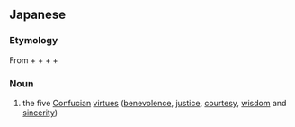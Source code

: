 ==Japanese==
{{ja-kanjitab|じん|ぎ|れい|ち|しん|yomi=o}}

===Etymology===
From {{m|ja|仁|sc=Jpan|tr=jin||benevolence}} + {{m|ja|義|sc=Jpan|tr=gi||righteousness}} + {{m|ja|礼|sc=Jpan|tr=rei||etiquette}} + {{m|ja|智|sc=Jpan|tr=chi||wisdom}} + {{m|ja|信|sc=Jpan|tr=shin||believe}}

===Noun===
{{ja-noun|じんぎれいちしん}}
# the five [[Confucius|Confucian]] [[virtue]]s ([[benevolence]], [[justice]], [[courtesy]], [[wisdom]] and [[sincerity]])